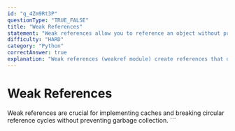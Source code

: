 ```yaml
---
id: "q_4Zm9Rt3P"
questionType: "TRUE_FALSE"
title: "Weak References"
statement: "Weak references allow you to reference an object without preventing it from being garbage collected."
difficulty: "HARD"
category: "Python"
correctAnswer: true
explanation: "Weak references (weakref module) create references that don't increase the reference count. This allows objects to be garbage collected even when weak references to them exist, useful for caches and avoiding circular references."
---
```


# Weak References

Weak references are crucial for implementing caches and breaking circular reference cycles without preventing garbage collection.
\`\`\`
